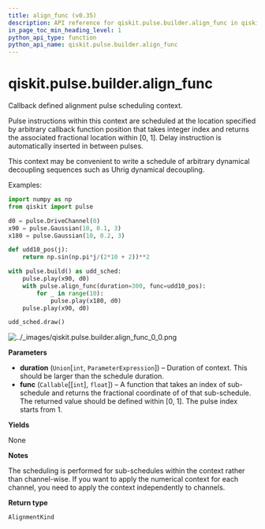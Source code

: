 ```yaml
---
title: align_func (v0.35)
description: API reference for qiskit.pulse.builder.align_func in qiskit v0.35
in_page_toc_min_heading_level: 1
python_api_type: function
python_api_name: qiskit.pulse.builder.align_func
---
```


<span id="qiskit-pulse-builder-align-func" />

# qiskit.pulse.builder.align\_func

<Function id="qiskit.pulse.builder.align_func" isDedicatedPage={true} github="https://github.com/qiskit/qiskit/tree/stable/0.20/qiskit/pulse/builder.py" signature="align_func(duration, func)">
  Callback defined alignment pulse scheduling context.

  Pulse instructions within this context are scheduled at the location specified by arbitrary callback function position that takes integer index and returns the associated fractional location within \[0, 1]. Delay instruction is automatically inserted in between pulses.

  This context may be convenient to write a schedule of arbitrary dynamical decoupling sequences such as Uhrig dynamical decoupling.

  Examples:

  ```python
  import numpy as np
  from qiskit import pulse

  d0 = pulse.DriveChannel(0)
  x90 = pulse.Gaussian(10, 0.1, 3)
  x180 = pulse.Gaussian(10, 0.2, 3)

  def udd10_pos(j):
      return np.sin(np.pi*j/(2*10 + 2))**2

  with pulse.build() as udd_sched:
      pulse.play(x90, d0)
      with pulse.align_func(duration=300, func=udd10_pos):
          for _ in range(10):
              pulse.play(x180, d0)
      pulse.play(x90, d0)

  udd_sched.draw()
  ```

  ![../\_images/qiskit.pulse.builder.align\_func\_0\_0.png](/docs/images/api/qiskit/0.35/qiskit.pulse.builder.align_func_0_0.avif)

  **Parameters**

  *   **duration** (`Union`\[`int`, `ParameterExpression`]) – Duration of context. This should be larger than the schedule duration.
  *   **func** (`Callable`\[\[`int`], `float`]) – A function that takes an index of sub-schedule and returns the fractional coordinate of of that sub-schedule. The returned value should be defined within \[0, 1]. The pulse index starts from 1.

  **Yields**

  None

  **Notes**

  The scheduling is performed for sub-schedules within the context rather than channel-wise. If you want to apply the numerical context for each channel, you need to apply the context independently to channels.

  **Return type**

  `AlignmentKind`
</Function>

